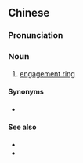 {{also|订婚戒指}}
==Chinese==
{{zh-forms|s=订婚戒指|type=22}}

===Pronunciation===
{{zh-pron
|m=dìnghūn jièzhǐ,tl=y
|c=ding6 fan1 gaai3 zi2
|cat=n
}}

===Noun===
{{zh-noun}}

# [[engagement ring]]

====Synonyms====
* {{zh-l|訂婚指環}}

====See also====
* {{zh-l|結婚戒指|tr=jiéhūn jièzhi}}
* {{zh-l|結婚指環}}